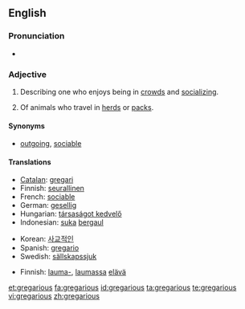 ==English==

===Pronunciation===
*{{audio|en-us-gregarious.ogg|Audio (US)}}

===Adjective===
{{en-adj}}

# {{context|of a person}} Describing one who enjoys being in [[crowd]]s and [[socializing]].
# {{zoology}} Of animals who travel in [[herd]]s or [[pack]]s.

====Synonyms====
*[[outgoing]], [[sociable]]

====Translations====
{{trans-top|of a person}}
*[[Catalan]]: [[gregari]]
*Finnish: [[seurallinen]]
*French: [[sociable]]
*German: [[gesellig]]
*Hungarian: [[társaságot kedvelő]]
*Indonesian: [[suka]] [[gaul|bergaul]]
{{trans-mid}}
*Korean: [[사교적인]]
*Spanish: [[gregario]]
*Swedish: [[sällskapssjuk]]
{{trans-bottom}}

{{trans-top|Of animals}}
*Finnish: [[lauma-]], [[lauma]]ssa [[elävä]]
{{trans-mid}}
{{trans-bottom}}

[[et:gregarious]]
[[fa:gregarious]]
[[id:gregarious]]
[[ta:gregarious]]
[[te:gregarious]]
[[vi:gregarious]]
[[zh:gregarious]]